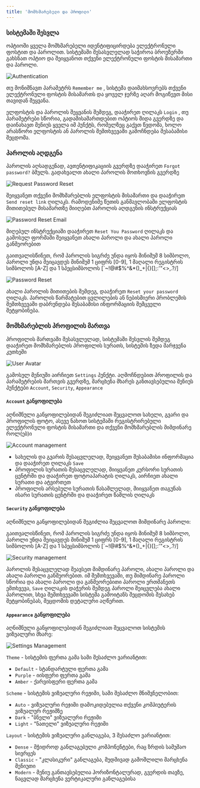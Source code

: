```yaml
---
title: 'მომხმარებელი და პროფილი'
---
```


### სისტემაში შესვლა

ოპტიოში ყველა მომხმარებელი იდენტიფიცირდება ელექტრონული ფოსტით და პაროლით. სისტემაში შესასვლელად საჭიროა ბროუზერში გახსნათ ოპტიო და შეიყვანოთ თქვენი ელექტრონული ფოსტის მისამართი და პაროლი. 

<img 
  src="/images/authentication.png" 
  alt="Authentication"
  className="rounded-lg mx-auto"
/>

თუ მონიშნავთ პარამეტრს `Remember me` , სისტემა დაიმახსოვრებს თქვენი ელექტრონული ფოსტის მისამართს და ყოველ ჯერზე აღარ მოგიწევთ მისი თავიდან შეყვანა.

ელფოსტის და პაროლის შეყვანის შემდეგ, დააჭირეთ ღილაკს `Login` , თუ პარამეტრები სწორია, გადამისამართდებით ოპტიოს შიდა გვერდზე და დაინახავთ მენიუს ყველა იმ პუნქტს, რომელზეც გაქვთ წვდომა, ხოლო არასწორი ელფოსტის ან პაროლის შემთხვევაში გამოჩნდება შესაბამისი შეცდომა.

### პაროლის აღდგენა

პაროლის აღსადგენად, ავთენტიფიკაციის გვერდზე დააჭირეთ `Forgot password?` ბმულს. გადახვალთ ახალი პაროლის მოთხოვნის გვერდზე

<img 
  src="/images/request_password_reset.png" 
  alt="Request Password Reset"
  className="rounded-lg mx-auto"
/>

შეიყვანეთ თქვენი მომხმარებლის ელფოსტის მისამართი და დააჭირეთ `Send reset link`  ღილაკს.  რამოდენიმე წუთის განმავლობაში ელფოსტის მითითებულ მისამართზე მიიღებთ პაროლის აღდგენის ინსტრუქციას

<img 
  src="/images/reset_password_email.png" 
  alt="Password Reset Email"
  className="rounded-lg mx-auto"
/>

მიღებულ ინსტრუქციაში დააჭირეთ `Reset You Password`  ღილაკს და გამოსულ ფორმაში შეიყვანეთ ახალი პაროლი და ახალი პაროლი განმეორებით

<Warning>გაითვალისწინეთ, რომ პაროლის სიგრძე უნდა იყოს მინიმუმ 8 სიმბოლო, პაროლი უნდა შეიცავდეს მინიმუმ 1 ციფრს [0-9], 1 მაღალი რეგისტრის სიმბოლოს [A-Z] და 1 სპეცსიმბოლოს [`~!@#$%^&*()_+|\{}[];:'"\<\>,.?/]</Warning>

<img 
  src="/images/reset_password.png" 
  alt="Password Reset"
  className="rounded-lg mx-auto"
/>

ახალი პაროლის მითითების შემდეგ, დააჭირეთ `Reset your password` ღილაკს. პაროლის წარმატებით ცვლილების ან ნებისმიერი პრობლემის შემთხვევაში დაბრუნდება შესაბამისი ინფორმაციის შემცველი შეტყობინება.

### მომხმარებლის პროფილის მართვა

პროფილის მართვაში შესასვლელად, სისტემაში შესვლის შემდეგ დააჭირეთ მომხმარებლის პროფილის სურათს, სისტემის ზედა მარჯვენა კუთხეში

<img 
  src="/images/profile_menu_icon.png" 
  alt="User Avatar"
  className="rounded-lg mx-auto"
/>

გამოსულ მენიუში აირჩიეთ `Settings` პუნქტი. აღმოჩნდებით პროფილის და პარამეტრების მართვის გვერდზე, მარცხენა მხარეს განთავსებულია მენიუს პუნქტები `Account`, `Security`, `Appearance`

#### `Account` განყოფილება

აღნიშნული განყოფილებიდან შეგიძლიათ შეცვალოთ სახელი, გვარი და პროფილის ფოტო, ასევე ნახოთ სისტემაში რეგისტრირებული ელექტრონული ფოსტის მისამართი და თქვენი მომხმარებლის მიმდინარე როლ(ებ)ი

<img 
  src="/images/profile_management_account.png" 
  alt="Account management"
  className="rounded-lg mx-auto"
/>

- სახელის და გვარის შესაცვლელად, შეიყვანეთ შესაბამისი ინფორმაცია და დააჭირეთ ღილაკს `Save`
- პროფილის სურათის შესაცვლელად, მიიყვანეთ კურსორი სურათის ცენტრში და დააჭირეთ ფოტოაპარატის ღილაკს, აირჩიეთ ახალი სურათი და ატვირთეთ
- პროფილის არსებული სურათის წასაშლელად, მიიყვანეთ თაგუნას ისარი სურათის ცენტრში და დააჭირეთ წაშლის ღილაკს


#### `Security` განყოფილება 

აღნიშნული განყოფილებიდან შეგიძლია შეცვალოთ მიმდინარე პაროლი:

<Warning>გაითვალისწინეთ, რომ პაროლის სიგრძე უნდა იყოს მინიმუმ 8 სიმბოლო, პაროლი უნდა შეიცავდეს მინიმუმ 1 ციფრს [0-9], 1 მაღალი რეგისტრის სიმბოლოს [A-Z] და 1 სპეცსიმბოლოს [`~!@#$%^&*()_+|\{}[];:'"\<\>,.?/]</Warning>

<img 
  src="/images/profile_managemt_security.png" 
  alt="Security management"
  className="rounded-lg mx-auto"
/>

პაროლის შესაცვლელად შეავსეთ მიმდინარე პაროლი, ახალი პაროლი და ახალი პაროლი განმეორებით. იმ შემთხვევაში, თუ მიმდინარე პაროლი სწორია და ახალი პაროლი და განმეორებითი პაროლი ერთმანეთს ემთხვევა, `Save` ღილაკის დაჭერის შემდეგ პაროლი შეიცვლება ახალი პაროლით, სხვა შემთხვევაში სისტემა გამოიტანს შეცდომის შესახებ შეტყობინებას, შეცდომის დეტალური აღწერით.

#### `Appearance` განყოფილება 

აღნიშნული განყოფილებიდან შეგიძლიათ შეცვალოთ სისტემის ვიზუალური მხარე:

<img 
  src="/images/profile_management_settings.png" 
  alt="Settings Management"
  className="rounded-lg mx-auto"
/>

`Theme` - სისტემის ფერთა გამა სამი შესაძლო ვარიანტით: 

- `Default` - სტანდარტული ფერთა გამა
- `Purple` - იისფერი ფერთა გამა
- `Amber` - ქარვისფერი ფერთა გამა

`Scheme` - სისტემის ვიზუალური რეჟიმი, სამი შესაძლო მნიშვნელობით: 

- `Auto` - ვიზუალური რეჯიმი დამოკიდებულია თქვენი კომპიუტერის ვიზუალურ რეჟიმზე
- `Dark` - "ბნელი" ვიზუალური რეჟიმი
- `Light` - "ნათელი" ვიზუალური რეჟიმი

`Layout` - სისტემის ვიზუალური განლაგება, 3 შესაძლო ვარიანტით: 

- `Dense` - მჭიდროდ განლაგებული კომპონენტები, რაც ზრდის სამუშაო სივრცეს
- `Classic` - "კლასიკური" განლაგება, მუდმივად გამოშლილი მარცხენა მენიუთი
- `Modern` - მენიუ განთავსებულია ჰორიზონტალურად, გვერდის თავზე, ნაცვლად მარცხენა ვერტიკალური განლაგებისა

